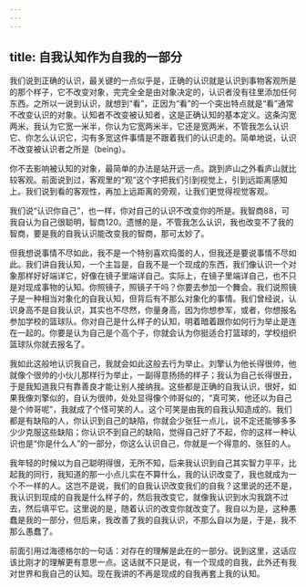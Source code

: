 ```yaml
---
---
---
```

title: 自我认知作为自我的一部分
---




我们说到正确的认识，最关键的一点似乎是，正确的认识就是认识到事物客观所是的那个样子，它不改变对象，完完全全是由对象决定的，认识者没有往里添加任何东西。之所以一说到认识，就想到“看”，正因为“看”的一个突出特点就是“看”通常不改变认识的对象。认知者不改变被认知者，这是正确认知的基本定义。这条沟宽两米，我认为它宽一米半，你认为它宽两米半，它还是宽两米，不管我怎么认识它、你怎么认识它，沟有多宽这件事情是不跟着我们的认识走的。简单地说，认识不改变被认识者之所是（being）。

你不去影响被认知的对象，最简单的办法是站开远一点。跳到庐山之外看庐山就比较客观。前面说到过，客观里的“观”这个字把我们引到视觉上，引到远距离感知上。我们说到看的客观性，再加上远距离的旁观，让我们更觉得视觉客观。

我们说“认识你自己”，也一样，你对自己的认识不改变你的所是。我智商88，可我自认为自己很聪明，智商120。遗憾的是，不管我怎么认识，我也改变不了我的智商，要是我的自我认识能改变我的智商，那可太妙了。

但我想说事情不尽如此，我不是一个特别喜欢捣蛋的人，但我还是要说事情不尽如此。我们讲自我认知，一个主旨是，自我不是一个现成的东西，我们像认识一个对象那样好好端详它，好像在镜子里端详自己。实际上，在镜子里端详自己，也不只是对现成事物的认知。你照镜子，照镜子干吗？你要去参加一个舞会。我们说照镜子是一种相当对象化的自我认知，但背后有不那么对象化的事情。我们曾经说，认识身高不是自我认识，其实也不尽然，你量身高，因为你想参军，或者，你想报名参加学校的篮球队。你对自己是什么样子的认知，明着暗着跟你如何行为举止是连在一起的。你要是认为自己是个高个子，你就会认为你挺适合打篮球的，学校组织篮球队你就去报名了。

我如此这般地认识我自己，我就会如此这般去行为举止。刘擎认为他长得很帅，他就像个很帅的小伙儿那样行为举止，一副得意扬扬的样子；我认为自己长得很丑，于是我知道我只有靠善良才能让别人接纳我。这些都是正确的自我认识，很好，如果我像刘擎似的，自认为很帅，处处显得像个帅哥似的，“真可笑，他还以为自己是个帅哥呢”，我就成了个怪可笑的人。这个可笑是由我的自我认知造成的。我们都是有缺陷的人，你认识到自己的缺陷，你就会少张狂一点儿，说不定还能够多多少少克服这些缺陷；你认识不到自己的缺陷，觉得自己好了不起，你的这样一种认识也是“你是什么人”的一部分，你这么认识自己，你就是一个得意的、张狂的人。

我年轻的时候以为自己聪明得很，无所不知，后来我认识到自己其实智力平平，比起我的同行，我知道的那一小点儿实在不算什么，我的认识改变了，我也就成为一个不一样的人。这岂不是说，我们的自我认识改变我们的自我？这里说的还不是，我认识到现成的自我是什么样子的，然后我改变它，就像我认识到水沟我跳不过去，然后填平它。这里说的是，随着认识的改变你就改变了。我自以为是，这种愚蠢是我的一部分，但后来，我改善了我的自我认识，不那么自以为是，于是，我不那么愚蠢了。

前面引用过海德格尔的一句话：对存在的理解是此在的一部分。说到这里，这话应该比刚才的理解更有意思一点。这话就不只是说，有一个现成的自我，此外还有我对世界和我自己的认知。现在我讲的不再是现成的自我再套上我的认知。